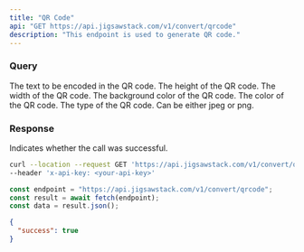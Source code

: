 ```yaml
---
title: "QR Code"
api: "GET https://api.jigsawstack.com/v1/convert/qrcode"
description: "This endpoint is used to generate QR code."
---
```


### Query

<ParamField query="text" type="string" required>
  The text to be encoded in the QR code.
</ParamField>

<ParamField query="height" type="string" default="512">
  The height of the QR code.
</ParamField>

<ParamField query="width" type="string" default="512">
  The width of the QR code.
</ParamField>

<ParamField query="background_color" type="string" default="#fff">
  The background color of the QR code.
</ParamField>

<ParamField query="qr_color" type="string" default="#000000ff">
  The color of the QR code.
</ParamField>

<ParamField query="type" type="string" default="jpeg">
  The type of the QR code. Can be either jpeg or png.
</ParamField>

<Snippet file="header.mdx" />

### Response

<ResponseField name="success" type="boolean">
  Indicates whether the call was successful.
</ResponseField>

<RequestExample>

```bash cURL
curl --location --request GET 'https://api.jigsawstack.com/v1/convert/qrcode' \
--header 'x-api-key: <your-api-key>'
```

```javascript Node.js
const endpoint = "https://api.jigsawstack.com/v1/convert/qrcode";
const result = await fetch(endpoint);
const data = result.json();
```

</RequestExample>

<ResponseExample>

```json Response
{
  "success": true
}
```

</ResponseExample>
